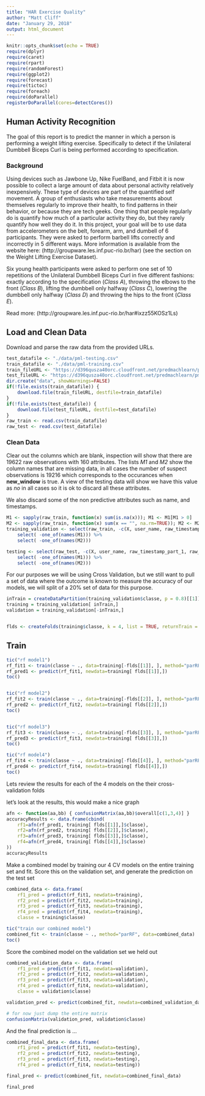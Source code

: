 ```yaml
---
title: "HAR Exercise Quality"
author: "Matt Cliff"
date: "January 29, 2018"
output: html_document
---
```


```r
knitr::opts_chunk$set(echo = TRUE)
require(dplyr)
require(caret)
require(rpart)
require(randomForest)
require(ggplot2)
require(forecast)
require(tictoc)
require(foreach)
require(doParallel)
registerDoParallel(cores=detectCores())
```

## Human Activity Recognition

The goal of this report is to predict the manner in which a person is performing a weight lifting exercise. Specifically to detect if the  Unilateral Dumbbell Biceps Curl is being performed according to specification.

### Background
Using devices such as Jawbone Up, Nike FuelBand, and Fitbit it is now possible to collect a large amount of data about personal activity relatively inexpensively. These type of devices are part of the quantified self movement. A group of enthusiasts who take measurements about themselves regularly to improve their health, to find patterns in their behavior, or because they are tech geeks. One thing that people regularly do is quantify how much of a particular activity they do, but they rarely quantify how well they do it. In this project, your goal will be to use data from accelerometers on the belt, forearm, arm, and dumbell of 6 participants. They were asked to perform barbell lifts correctly and incorrectly in 5 different ways. More information is available from the website here: (http://groupware.les.inf.puc-rio.br/har) (see the section on the Weight Lifting Exercise Dataset).

Six young health participants were asked to perform one set of 10 repetitions of the Unilateral Dumbbell Biceps Curl in five different fashions: exactly according to the specification (*Class A*), throwing the elbows to the front (*Class B*), lifting the dumbbell only halfway (*Class C*), lowering the dumbbell only halfway (*Class D*) and throwing the hips to the front (*Class E*).

Read more: (http://groupware.les.inf.puc-rio.br/har#ixzz55KOSz1Ls)


## Load and Clean Data
Download and parse the raw data from the provided URLs.

```r
test_datafile <- "./data/pml-testing.csv"
train_datafile <- "./data/pml-training.csv"
train_fileURL <- "https://d396qusza40orc.cloudfront.net/predmachlearn/pml-training.csv"
test_fileURL <- "https://d396qusza40orc.cloudfront.net/predmachlearn/pml-testing.csv"
dir.create("data", showWarnings=FALSE)
if(!file.exists(train_datafile)) {
    download.file(train_fileURL, destfile=train_datafile)
}
if(!file.exists(test_datafile)) {
    download.file(test_fileURL, destfile=test_datafile)
}
raw_train <- read.csv(train_datafile)
raw_test <- read.csv(test_datafile)
```

### Clean Data

Clear out the columns which are blank, inspection will show that there are $19622$ raw observations with $160$ attributes. The lists *M1* and *M2* show the column names that are missing data, in all cases the number of suspect observations is $19216$ which corresponds to the occurances when **new_window** is true. A view of the testing data will show we have this value as *no* in all cases so it is ok to discard all these attributes.

We also discard some of the non predictive attributes such as name, and timestamps.

```r
M1 <- sapply(raw_train, function(x) sum(is.na(x))); M1 <- M1[M1 > 0]
M2 <- sapply(raw_train, function(x) sum(x == "", na.rm=TRUE)); M2 <- M2[M2 > 0]
training_validation <- select(raw_train, -c(X, user_name, raw_timestamp_part_1, raw_timestamp_part_2, cvtd_timestamp, new_window, num_window)) %>%
    select( -one_of(names(M1))) %>%
    select( -one_of(names(M2)))

testing <- select(raw_test, -c(X, user_name, raw_timestamp_part_1, raw_timestamp_part_2, cvtd_timestamp, new_window, num_window)) %>%
    select( -one_of(names(M1))) %>%
    select( -one_of(names(M2)))
```
For our purposes we will be using Cross Validation, but we still want to pull a set of data where the outcome is known to measure the accuracy of our models, we will split of a 20% set of data for this purpose.

```r
inTrain = createDataPartition(training_validation$classe, p = 0.8)[[1]]
training = training_validation[ inTrain,]
validation = training_validation[-inTrain,]


flds <- createFolds(training$classe, k = 4, list = TRUE, returnTrain = FALSE)
```

## Train

```r
tic("rf model1")
rf_fit1 <- train(classe ~ ., data=training[-flds[[1]], ], method="parRF")
rf_pred1 <- predict(rf_fit1, newdata=training[ flds[[1]],])
toc()


tic("rf model2")
rf_fit2 <- train(classe ~ ., data=training[-flds[[2]], ], method="parRF")
rf_pred2 <- predict(rf_fit2, newdata=training[ flds[[2]],])
toc()


tic("rf model3")
rf_fit3 <- train(classe ~ ., data=training[-flds[[3]], ], method="parRF")
rf_pred3 <- predict(rf_fit3, newdata=training[ flds[[3]],])
toc()

tic("rf model4")
rf_fit4 <- train(classe ~ ., data=training[-flds[[4]], ], method="parRF")
rf_pred4 <- predict(rf_fit4, newdata=training[ flds[[4]],])
toc()

```
Lets review the results for each of the 4 models on the their cross-validation folds


let's look at the results, this would make a nice graph

```r
afn <- function(aa,bb) { confusionMatrix(aa,bb)$overall[c(1,3,4)] }
accuracyResults <- data.frame(cbind(
    rf1=afn(rf_pred1, training[ flds[[1]],]$classe),
    rf2=afn(rf_pred2, training[ flds[[2]],]$classe),
    rf3=afn(rf_pred3, training[ flds[[3]],]$classe),
    rf4=afn(rf_pred4, training[ flds[[4]],]$classe)
))
accuracyResults
```

Make a combined model by training our 4 CV models on the entire training set and fit. Score this on the validation set, and generate the prediction on the test set

```r

combined_data <- data.frame(
    rf1_pred = predict(rf_fit1, newdata=training),
    rf2_pred = predict(rf_fit2, newdata=training),
    rf3_pred = predict(rf_fit3, newdata=training),
    rf4_pred = predict(rf_fit4, newdata=training),
    classe = training$classe)

tic("train our combined model")
combined_fit <- train(classe ~ ., method="parRF", data=combined_data)
toc()

```


Score the combined model on the validation set we held out
```r
combined_validation_data <- data.frame(
    rf1_pred = predict(rf_fit1, newdata=validation),
    rf2_pred = predict(rf_fit2, newdata=validation),
    rf3_pred = predict(rf_fit3, newdata=validation),
    rf4_pred = predict(rf_fit4, newdata=validation),
    classe = validation$classe)

validation_pred <- predict(combined_fit, newdata=combined_validation_data)

# for now just dump the entire matrix
confusionMatrix(validation_pred, validation$classe)
```
And the final prediction is ...

```r
combined_final_data <- data.frame(
    rf1_pred = predict(rf_fit1, newdata=testing),
    rf2_pred = predict(rf_fit2, newdata=testing),
    rf3_pred = predict(rf_fit3, newdata=testing),
    rf4_pred = predict(rf_fit4, newdata=testing))

final_pred <- predict(combined_fit, newdata=combined_final_data)

final_pred
```
